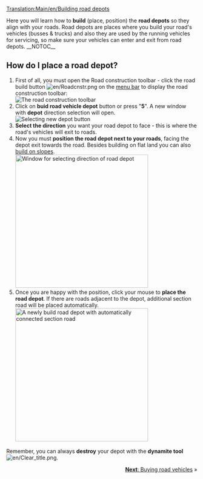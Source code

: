 [[Translation:Main/en/Building road depots]]{{en/Tutorial}}

Here you will learn how to '''build''' (place, position) the '''road depots''' so they align with your roads.
Road depots are places where you build your road's vehicles (busses & trucks) and also they are used by the running vehicles for servicing, so make sure your vehicles can enter and exit from road depots.
__NOTOC__
== How do I place a road depot? ==
# First of all, you must open the Road construction toolbar - click the road build button [[File:en/Roadcnstr.png]] on the [[Main/en/Game interface#The Menu bar|menu bar]] to display the road construction toolbar:<br/>[[File:en/Road constructionnew.png|none|frame|The road construction toolbar]]
# Click on '''buid road vehicle depot''' button or press "'''5'''". A new window with '''depot''' direction selection will open.<br/>[[File:en/New road depot.png|none|frame|Selecting new depot button]]
# '''Select the direction''' you want your road depot to face - this is where the road's vehicles will exit to roads.
# Now you must '''position the road depot next to your roads''', facing the depot exit towards the road. Besides building on flat land you can also [[Main/en/Build on slopes|build on slopes]].<br/>[[File:en/Road depot direction.png|none|thumb|350px|Window for selecting direction of road depot]]
# Once you are happy with the position, click your mouse to '''place the road depot'''. If there are roads adjacent to the depot, additional section road will be placed automatically.<br/>[[File:en/Tutorial bus 4.png|none|thumb|350px|A newly build road depot with automatically connected section road]]

Remember, you can always '''destroy''' your depot with the '''dynamite tool''' [[File:en/Clear title.png]].

<span style="float: right">[[Main/en/Buying road vehicles|'''Next''': Buying road vehicles]] &raquo;</span>